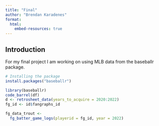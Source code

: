 ```yaml
---
title: "Final"
author: "Brendan Karadenes"
format:
  html:
    embed-resources: true
---
```

## Introduction

For my final project I am working on using MLB data from the baseballr package.


```r
# Installing the package
install.packages("baseballr")
```

```r
library(baseballr)
code_barrel(df)
d <- retrosheet_data(years_to_acquire = 2020:2022)
fg_id <- id$fangraphs_id

fg_data_trout <-
  fg_batter_game_logs(playerid = fg_id, year = 2022)
```


